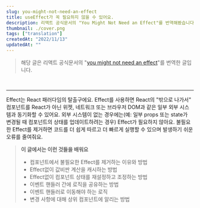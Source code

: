 ```yaml
---
slug: you-might-not-need-an-effect
title: useEffect가 꼭 필요하지 않을 수 있어요.
description: 리액트 공식문서의 "You Might Not Need an Effect"를 번역해봤습니다.
thumbnail: ./cover.png
tags: ["translation"]
createdAt: "2022/11/13"
updatedAt: ""
---
```


> 해당 글은 리액트 공식문서의 "[you might not need an effect](https://beta.reactjs.org/learn/you-might-not-need-an-effect)"를 번역한 글입니다.

<br />

---

Effect는 React 패러다임의 탈출구에요. Effect를 사용하면 React의 "밖으로 나가서" 컴포넌트를 React가 아닌 위젯, 네트워크 또는 브라우저 DOM과 같은 일부 외부 시스템과 동기화할 수 있어요. 외부 시스템이 없는 경우에는(예: 일부 props 또는 state가 변경될 때 컴포넌트의 상태를 업데이트하려는 경우) Effect가 필요하지 않아요. 불필요한 Effect를 제거하면 코드를 더 쉽게 따르고 더 빠르게 실행할 수 있으며 발생하기 쉬운 오류를 줄여줘요.

> **이 글에서는 이런 것들을 배워요**
>
> - 컴포넌트에서 불필요한 Effect를 제거하는 이유와 방법
> - Effect없이 값비싼 계산을 캐시하는 방법
> - Effect없이 컴포넌트 상태를 재설정하고 조정하는 방법
> - 이벤트 핸들러 간에 로직을 공유하는 방법
> - 이벤트 핸들러로 이동해야 하는 로직
> - 변경 사항에 대해 상위 컴포넌트에 알리는 방법
